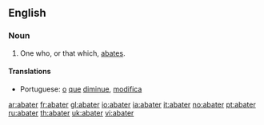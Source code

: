==English==

===Noun===
{{en-noun}}

# One who, or that which, [[abate]]s.

====Translations====
{{trans-top|one who, or that which, abates}}
* Portuguese: [[o]] [[que]] [[diminue]], [[modifica]]
{{trans-mid}}
{{trans-bottom}}

[[ar:abater]]
[[fr:abater]]
[[gl:abater]]
[[io:abater]]
[[ia:abater]]
[[it:abater]]
[[no:abater]]
[[pt:abater]]
[[ru:abater]]
[[th:abater]]
[[uk:abater]]
[[vi:abater]]